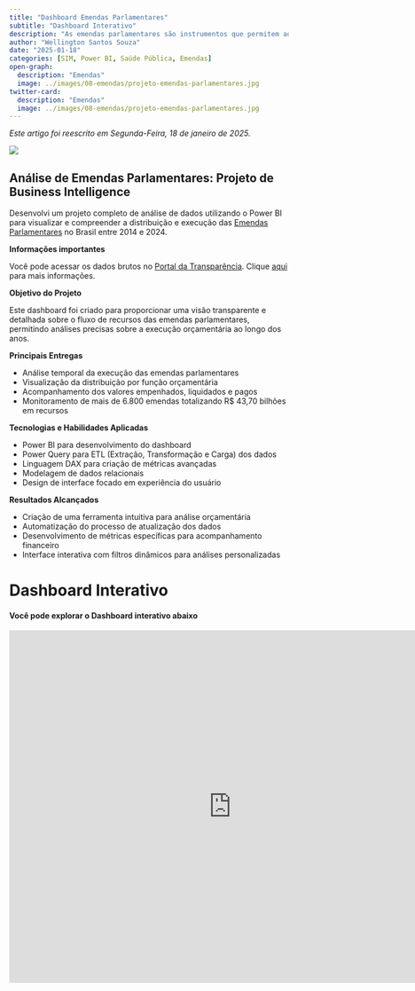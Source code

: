 ```yaml
---
title: "Dashboard Emendas Parlamentares"
subtitle: "Dashboard Interativo"
description: "As emendas parlamentares são instrumentos que permitem ao Congresso Nacional participar da elaboração e execução do orçamento anual federal. Por meio delas, deputados e senadores podem influenciar a alocação dos recursos públicos, direcionando verbas para projetos e obras em suas bases eleitorais."
author: "Wellington Santos Souza"
date: "2025-01-18"
categories: [SIM, Power BI, Saúde Pública, Emendas]
open-graph:
  description: "Emendas"
  image: ../images/08-emendas/projeto-emendas-parlamentares.jpg
twitter-card:
  description: "Emendas"
  image: ../images/08-emendas/projeto-emendas-parlamentares.jpg
---
```

*Este artigo foi reescrito em Segunda-Feira, 18 de janeiro de 2025.*

![](../images/08-emendas/projeto-emendas-parlamentares.jpg)

## Análise de Emendas Parlamentares: Projeto de Business Intelligence

Desenvolvi um projeto completo de análise de dados utilizando o Power BI para visualizar e compreender a distribuição e execução das [Emendas Parlamentares](https://app.powerbi.com/view?r=eyJrIjoiMGI4OTUwY2EtMTNmYS00Yzc1LTkzN2MtMjdjOGVkZDMwMDAzIiwidCI6ImVkYzRiYTQ1LTQ3NDItNDNhMy04MTYzLWY3MTY1MDFmMzZkNyJ9) no Brasil entre 2014 e 2024. 

**Informações importantes**

Você pode acessar os dados brutos no [Portal da Transparência](https://portaldatransparencia.gov.br/download-de-dados/emendas-parlamentares). Clique [aqui](https://portaldatransparencia.gov.br/entenda-a-gestao-publica/emendas-parlamentares) para mais informações.

**Objetivo do Projeto**

Este dashboard foi criado para proporcionar uma visão transparente e detalhada sobre o fluxo de recursos das emendas parlamentares, permitindo análises precisas sobre a execução orçamentária ao longo dos anos.

**Principais Entregas**

- Análise temporal da execução das emendas parlamentares
- Visualização da distribuição por função orçamentária
- Acompanhamento dos valores empenhados, liquidados e pagos
- Monitoramento de mais de 6.800 emendas totalizando R$ 43,70 bilhões em recursos

**Tecnologias e Habilidades Aplicadas**

- Power BI para desenvolvimento do dashboard
- Power Query para ETL (Extração, Transformação e Carga) dos dados
- Linguagem DAX para criação de métricas avançadas
- Modelagem de dados relacionais
- Design de interface focado em experiência do usuário

**Resultados Alcançados**

- Criação de uma ferramenta intuitiva para análise orçamentária
- Automatização do processo de atualização dos dados
- Desenvolvimento de métricas específicas para acompanhamento financeiro
- Interface interativa com filtros dinâmicos para análises personalizadas


# Dashboard Interativo

#### Você pode explorar o Dashboard interativo abaixo



<iframe title="projeto-emendas-parlamentares" width="800" height="636" src="https://app.powerbi.com/view?r=eyJrIjoiMGI4OTUwY2EtMTNmYS00Yzc1LTkzN2MtMjdjOGVkZDMwMDAzIiwidCI6ImVkYzRiYTQ1LTQ3NDItNDNhMy04MTYzLWY3MTY1MDFmMzZkNyJ9" frameborder="0" allowFullScreen="true"></iframe>